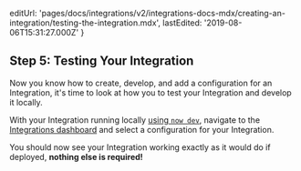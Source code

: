   editUrl:
    'pages/docs/integrations/v2/integrations-docs-mdx/creating-an-integration/testing-the-integration.mdx',
  lastEdited: '2019-08-06T15:31:27.000Z'
}

## Step 5: Testing Your Integration

Now you know how to create, develop, and add a configuration for an Integration, it's time to look at how you to test your Integration and develop it locally.

With your Integration running locally [using `now dev`](/docs/v2/development/basics), navigate to the [Integrations dashboard](/dashboard/integrations/) and select a configuration for your Integration.

You should now see your Integration working exactly as it would do if deployed, **nothing else is required!**
